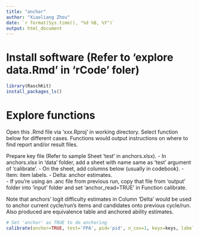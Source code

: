 ```yaml
---
title: "anchor"
author: "Xiaoliang Zhou"
date: `r format(Sys.time(), "%d %B, %Y")`
output: html_document
---
```


# Install software (Refer to 'explore data.Rmd' in 'rCode' foler)

```r
library(RaschKit)
install_packages_ls()
```

# Explore functions

Open this .Rmd file via 'xxx.Rproj' in working directory.
Select function below for different cases. Functions would output instructions 
on where to find report and/or result files.

Prepare key file (Refer to sample Sheet 'test' in anchors.xlsx).
- In anchors.xlsx in 'data' folder, add a sheet with name same as 'test' 
  argument of 'calibrate'.
- On the sheet, add columns below (usually in codebook).
  - Item: item labels.
  - Delta: anchor estimates.  
- If you're using an .anc file from previous run, copy that file from 'output'
  folder into 'input' folder and set 'anchor_read=TRUE' in Function calibrate. 

Note that anchors' logit difficulty estimates in Column 'Delta' would be used to 
anchor current cycle/run's items and candidates onto previous cycle/run. 
Also produced are equivalence table and anchored ability estimates.

```r
# Set 'anchor' as TRUE to do anchoring
calibrate(anchor=TRUE, test='FPA', pid='pid', n_cov=1, keys=keys, labels=labels)
```